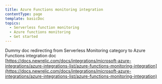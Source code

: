 ```yaml
---
title: Azure Functions monitoring integration
contentType: page
template: basicDoc
topics:
  - Serverless function monitoring
  - Azure functions monitoring
  - Get started
---
```


Dummy doc redirecting from Serverless Monitoring category to Azure Functions integration doc [https://docs.newrelic.com/docs/integrations/microsoft-azure-integrations/azure-integrations-list/azure-functions-monitoring-integration](https://docs.newrelic.com/docs/integrations/microsoft-azure-integrations/azure-integrations-list/azure-functions-monitoring-integration)
